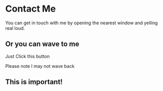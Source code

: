 
# Contact Me

You can get in touch with me by opening the nearest window and yelling real loud.

## Or you can wave to me

Just Click this button

<Wave />

Please note I may not wave back

<div style={{ background: 'red' }}>

  ## This is important!

</div>